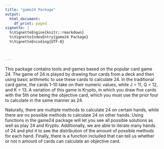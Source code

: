 ```yaml
---
title: "game24 Package"
output:
  html_document:
    df_print: paged
vignette: |
  %\VignetteEngine{knitr::rmarkdown} 
  %\VignetteIndexEntry{game24 Package} 
  %\VignetteEncoding{UTF-8}
  


---
```



  This package contains tools and games based on the popular card game 24. The game of 24 is played by drawing four cards from a deck and then using basic arithmetic to use these cards to calculate 24. In the traditional card game, the cards 1-10 take on their numeric values, while J = 11, Q = 12, and K = 13. A variation of this game is Krypto, in which you draw five cards with the 5th one being the objective card, which you must use the prior four to calculate in the same manner as 24. 
  
  Naturally, there are multiple methods to calculate 24 on certain hands, while there are no possible methods to calculate 24 on other hands. Using functions in the game24 package will let you see all possible solutions as well as play 24 and Krypto. Additionally, we are able to iterate many hands of 24 and plot it to see the distribution of the amount of possible methods for each hand. Finally, there is a function included that can tell us whether or not n amount of cards can calculate an objective card.

